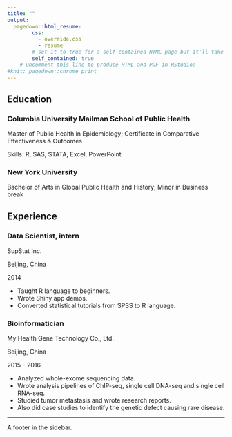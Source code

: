 ```yaml
---
title: ""
output: 
  pagedown::html_resume:
        css: 
          - override.css
          - resume
        # set it to true for a self-contained HTML page but it'll take longer to render
        self_contained: true
    # uncomment this line to produce HTML and PDF in RStudio:
#knit: pagedown::chrome_print
---
```


Education {data-icon=graduation-cap}
------------------------------------
### Columbia University Mailman School of Public Health
Master of Public Health in Epidemiology; Certificate in Comparative Effectiveness & Outcomes 

Skills: R, SAS, STATA, Excel, PowerPoint

### New York University
Bachelor of Arts in Global Public Health and History; Minor in Business\
break

Experience
------------------------------------
### Data Scientist, intern

SupStat Inc.

Beijing, China

2014

::: concise
- Taught R language to beginners. 
- Wrote Shiny app demos.
- Converted statistical tutorials from SPSS to R language.
:::

### Bioinformatician

My Health Gene Technology Co., Ltd.

Beijing, China

2015 - 2016

::: concise
- Analyzed whole-exome sequencing data. 
- Wrote analysis pipelines of ChIP-seq, single cell DNA-seq and single cell RNA-seq.
- Studied tumor metastasis and wrote research reports. 
- Also did case studies to identify the genetic defect causing rare disease.
:::
------------------------------------

A footer in the sidebar.
